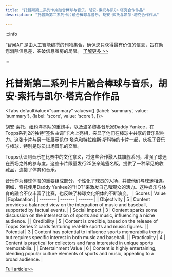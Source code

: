 ```yaml
---
title: "托普斯第二系列卡片融合棒球与音乐，胡安·索托与凯尔·塔克合作作品"
description: "托普斯第二系列卡片融合棒球与音乐，胡安·索托与凯尔·塔克合作作品"

---
```



:::info

“智闻AI“ 是由人工智能编撰的刊物集合，确保您只获得最有价值的信息，旨在助您消除信息差，突破信息茧房的局限。  [了解更多 >>](/)

:::

# 托普斯第二系列卡片融合棒球与音乐，胡安·索托与凯尔·塔克合作作品


<Tabs
	defaultValue="summary"
	values={[
	{label: 'summary', value: 'summary'},
	{label: 'score', value: 'score'},
]}>
<TabItem value="summary">


胡安·索托，纽约洋基队的重炮手，以及波多黎各音乐家Daddy Yankee，在Topps系列2的独特“签名曲调”卡片上亮相，突显了他们在棒球中共享的音乐影响力。这张卡片与另一张展示凯尔·塔克和特拉维斯·斯科特的卡片一起，庆祝了音乐与棒球，特别是球员出场音乐的交集。

Topps认识到音乐在比赛中的文化意义，将这些合作融入其旗舰系列，增强了球迷在赛场之外的参与度。这些卡片限量发行25张亲笔签名版，提供了一种罕见的收藏品，连接了体育和音乐。

音乐作为棒球体验的重要组成部分，个性化了球员的入场，并使他们与球迷相连。例如，索托使用Daddy Yankee的“HOT”来激发自己和观众的活力。这种娱乐与体育的融合不仅丰富了比赛，也反映了棒球文化织体的不断演变。
</TabItem>
<TabItem value="score">
	| Scores     | Value   | Explanation |
	| -------- | ------- | ------- |
	| Objectivity  | 5    | Content provides a balanced view on the integration of music and baseball, supported by factual events.    |
	| Social Impact | 3     | Content sparks some discussion on the intersection of sports and music, influencing a niche audience.    |
	| Credibility    | 5    | Content is credible, based on the release of Topps Series 2 cards featuring real-life sports and music figures.    |
	| Potential    | 3    | Content has potential to influence sports memorabilia trends but requires specific interest in both music and baseball.    |
	| Practicality    | 4    | Content is practical for collectors and fans interested in unique sports memorabilia.    |
	| Entertainment Value    | 6    | Content is highly entertaining, blending popular culture elements of sports and music, appealing to a broad audience.    |
</TabItem>
</Tabs>

[Full article>>](https://apnews.com/article/juan-soto-kyle-tucker-topps-ab82f273a01dd4a10cef16f1b7e3e2f4)
